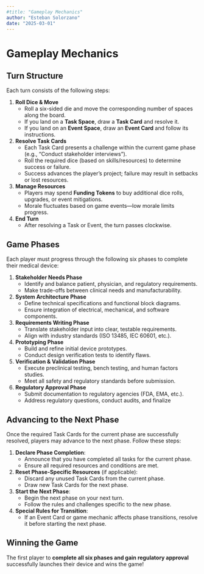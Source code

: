```yaml
---
#title: "Gameplay Mechanics"
author: "Esteban Solorzano"
date: "2025-03-01"
---
```


# Gameplay Mechanics

## Turn Structure
Each turn consists of the following steps:

1. **Roll Dice & Move**
   - Roll a six-sided die and move the corresponding number of spaces along the board.
   - If you land on a **Task Space**, draw a **Task Card** and resolve it.
   - If you land on an **Event Space**, draw an **Event Card** and follow its instructions.
   
2. **Resolve Task Cards**
   - Each Task Card presents a challenge within the current game phase (e.g., "Conduct stakeholder interviews").
   - Roll the required dice (based on skills/resources) to determine success or failure.
   - Success advances the player’s project; failure may result in setbacks or lost resources.

3. **Manage Resources**
   - Players may spend **Funding Tokens** to buy additional dice rolls, upgrades, or event mitigations.
   - Morale fluctuates based on game events—low morale limits progress.

4. **End Turn**
   - After resolving a Task or Event, the turn passes clockwise.

## Game Phases
Each player must progress through the following six phases to complete their medical device:

1. **Stakeholder Needs Phase**
   - Identify and balance patient, physician, and regulatory requirements.
   - Make trade-offs between clinical needs and manufacturability.
   
2. **System Architecture Phase**
   - Define technical specifications and functional block diagrams.
   - Ensure integration of electrical, mechanical, and software components.
   
3. **Requirements Writing Phase**
   - Translate stakeholder input into clear, testable requirements.
   - Align with industry standards (ISO 13485, IEC 60601, etc.).
   
4. **Prototyping Phase**
   - Build and refine initial device prototypes.
   - Conduct design verification tests to identify flaws.
   
5. **Verification & Validation Phase**
   - Execute preclinical testing, bench testing, and human factors studies.
   - Meet all safety and regulatory standards before submission.
   
6. **Regulatory Approval Phase**
   - Submit documentation to regulatory agencies (FDA, EMA, etc.).
   - Address regulatory questions, conduct audits, and finalize

## Advancing to the Next Phase

Once the required Task Cards for the current phase are successfully resolved, players may advance to the next phase. Follow these steps:

1. **Declare Phase Completion**:
   - Announce that you have completed all tasks for the current phase.
   - Ensure all required resources and conditions are met.

2. **Reset Phase-Specific Resources** (if applicable):
   - Discard any unused Task Cards from the current phase.
   - Draw new Task Cards for the next phase.

3. **Start the Next Phase**:
   - Begin the next phase on your next turn.
   - Follow the rules and challenges specific to the new phase.

4. **Special Rules for Transition**:
   - If an Event Card or game mechanic affects phase transitions, resolve it before starting the next phase.

## Winning the Game
The first player to **complete all six phases and gain regulatory approval** successfully launches their device and wins the game!
